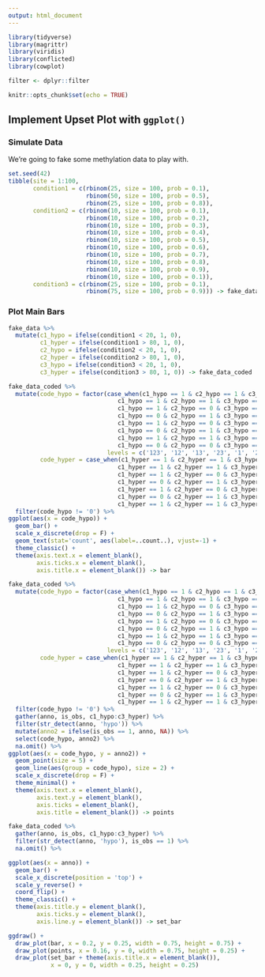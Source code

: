 ```yaml
---
output: html_document
---
```


```r
library(tidyverse)
library(magrittr)
library(viridis)
library(conflicted)
library(cowplot)

filter <- dplyr::filter

knitr::opts_chunk$set(echo = TRUE)
```

## Implement Upset Plot with `ggplot()`



### Simulate Data

We're going to fake some methylation data to play with.

```r
set.seed(42)
tibble(site = 1:100,
       condition1 = c(rbinom(25, size = 100, prob = 0.1),
                      rbinom(50, size = 100, prob = 0.5),
                      rbinom(25, size = 100, prob = 0.8)),
       condition2 = c(rbinom(10, size = 100, prob = 0.1),
                      rbinom(10, size = 100, prob = 0.2),
                      rbinom(10, size = 100, prob = 0.3),
                      rbinom(10, size = 100, prob = 0.4),
                      rbinom(10, size = 100, prob = 0.5),
                      rbinom(10, size = 100, prob = 0.6),
                      rbinom(10, size = 100, prob = 0.7),
                      rbinom(10, size = 100, prob = 0.8),
                      rbinom(10, size = 100, prob = 0.9),
                      rbinom(10, size = 100, prob = 0.1)),
       condition3 = c(rbinom(25, size = 100, prob = 0.1),
                      rbinom(75, size = 100, prob = 0.9))) -> fake_data
```

### Plot Main Bars

```r
fake_data %>%
  mutate(c1_hypo = ifelse(condition1 < 20, 1, 0),
         c1_hyper = ifelse(condition1 > 80, 1, 0),
         c2_hypo = ifelse(condition2 < 20, 1, 0),
         c2_hyper = ifelse(condition2 > 80, 1, 0),
         c3_hypo = ifelse(condition3 < 20, 1, 0),
         c3_hyper = ifelse(condition3 > 80, 1, 0)) -> fake_data_coded 
```

```r
fake_data_coded %>%
  mutate(code_hypo = factor(case_when(c1_hypo == 1 & c2_hypo == 1 & c3_hypo == 1 ~ '123',
                               c1_hypo == 1 & c2_hypo == 1 & c3_hypo == 0 ~ '12',
                               c1_hypo == 1 & c2_hypo == 0 & c3_hypo == 1 ~ '13',
                               c1_hypo == 0 & c2_hypo == 1 & c3_hypo == 1 ~ '23',
                               c1_hypo == 1 & c2_hypo == 0 & c3_hypo == 0 ~ '1',
                               c1_hypo == 0 & c2_hypo == 1 & c3_hypo == 0 ~ '2',
                               c1_hypo == 1 & c2_hypo == 1 & c3_hypo == 0 ~ '3',
                               c1_hypo == 0 & c2_hypo == 0 & c3_hypo == 0 ~ '0'),
                            levels = c('123', '12', '13', '23', '1', '2', '3', '0')),
         code_hyper = case_when(c1_hyper == 1 & c2_hyper == 1 & c3_hyper == 1 ~ '123',
                               c1_hyper == 1 & c2_hyper == 1 & c3_hyper == 0 ~ '12',
                               c1_hyper == 1 & c2_hyper == 0 & c3_hyper == 1 ~ '13',
                               c1_hyper == 0 & c2_hyper == 1 & c3_hyper == 1 ~ '23',
                               c1_hyper == 1 & c2_hyper == 0 & c3_hyper == 0 ~ '1',
                               c1_hyper == 0 & c2_hyper == 1 & c3_hyper == 0 ~ '2',
                               c1_hyper == 1 & c2_hyper == 1 & c3_hyper == 0 ~ '3')) %>%
  filter(code_hypo != '0') %>%
ggplot(aes(x = code_hypo)) +
  geom_bar() +
  scale_x_discrete(drop = F) +
  geom_text(stat='count', aes(label=..count..), vjust=-1) +
  theme_classic() +
  theme(axis.text.x = element_blank(),
        axis.ticks.x = element_blank(),
        axis.title.x = element_blank()) -> bar
```

```r
fake_data_coded %>%
  mutate(code_hypo = factor(case_when(c1_hypo == 1 & c2_hypo == 1 & c3_hypo == 1 ~ '123',
                               c1_hypo == 1 & c2_hypo == 1 & c3_hypo == 0 ~ '12',
                               c1_hypo == 1 & c2_hypo == 0 & c3_hypo == 1 ~ '13',
                               c1_hypo == 0 & c2_hypo == 1 & c3_hypo == 1 ~ '23',
                               c1_hypo == 1 & c2_hypo == 0 & c3_hypo == 0 ~ '1',
                               c1_hypo == 0 & c2_hypo == 1 & c3_hypo == 0 ~ '2',
                               c1_hypo == 1 & c2_hypo == 1 & c3_hypo == 0 ~ '3',
                               c1_hypo == 0 & c2_hypo == 0 & c3_hypo == 0 ~ '0'),
                            levels = c('123', '12', '13', '23', '1', '2', '3', '0')),
         code_hyper = case_when(c1_hyper == 1 & c2_hyper == 1 & c3_hyper == 1 ~ '123',
                               c1_hyper == 1 & c2_hyper == 1 & c3_hyper == 0 ~ '12',
                               c1_hyper == 1 & c2_hyper == 0 & c3_hyper == 1 ~ '13',
                               c1_hyper == 0 & c2_hyper == 1 & c3_hyper == 1 ~ '23',
                               c1_hyper == 1 & c2_hyper == 0 & c3_hyper == 0 ~ '1',
                               c1_hyper == 0 & c2_hyper == 1 & c3_hyper == 0 ~ '2',
                               c1_hyper == 1 & c2_hyper == 1 & c3_hyper == 0 ~ '3')) %>%
  filter(code_hypo != '0') %>%
  gather(anno, is_obs, c1_hypo:c3_hyper) %>%
  filter(str_detect(anno, 'hypo')) %>%
  mutate(anno2 = ifelse(is_obs == 1, anno, NA)) %>%
  select(code_hypo, anno2) %>%
  na.omit() %>%
ggplot(aes(x = code_hypo, y = anno2)) +
  geom_point(size = 5) +
  geom_line(aes(group = code_hypo), size = 2) +
  scale_x_discrete(drop = F) +
  theme_minimal() +
  theme(axis.text.x = element_blank(),
        axis.text.y = element_blank(), 
        axis.ticks = element_blank(),
        axis.title = element_blank()) -> points
```

```r
fake_data_coded %>%
  gather(anno, is_obs, c1_hypo:c3_hyper) %>%
  filter(str_detect(anno, 'hypo'), is_obs == 1) %>%
  na.omit() %>%

ggplot(aes(x = anno)) +
  geom_bar() +
  scale_x_discrete(position = 'top') +
  scale_y_reverse() +
  coord_flip() +
  theme_classic() +
  theme(axis.title.y = element_blank(),
        axis.ticks.y = element_blank(), 
        axis.line.y = element_blank()) -> set_bar
```

```r
ggdraw() +
  draw_plot(bar, x = 0.2, y = 0.25, width = 0.75, height = 0.75) +
  draw_plot(points, x = 0.16, y = 0, width = 0.75, height = 0.25) +
  draw_plot(set_bar + theme(axis.title.x = element_blank()), 
            x = 0, y = 0, width = 0.25, height = 0.25)
```


